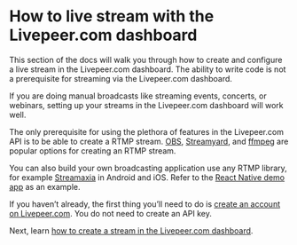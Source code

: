 
<DocsLayout title="How to live stream with the Livepeer.com dashboard - Livepeer.com" description="How to live stream with the Livepeer.com dashboard">

# How to live stream with the Livepeer.com dashboard

This section of the docs will walk you through how to create and configure a
live stream in the Livepeer.com dashboard. The ability to write code is not a
prerequisite for streaming via the Livepeer.com dashboard.

If you are doing manual broadcasts like streaming events, concerts, or webinars,
setting up your streams in the Livepeer.com dashboard will work well.

The only prerequisite for using the plethora of features in the Livepeer.com API
is to be able to create a RTMP stream. [OBS](https://obsproject.com/),
[Streamyard](https://streamyard.com/), and [ffmpeg](https://ffmpeg.org/) are
popular options for creating an RTMP stream.

You can also build your own broadcasting application use any RTMP library, for
example [Streamaxia](https://www.streamaxia.com/) in Android and iOS. Refer to
the
[React Native demo app](https://github.com/livepeer/livepeer-demo-react-native)
as an example.

If you haven’t already, the first thing you’ll need to do is
[create an account on Livepeer.com](/docs/guides/account/create-an-account). You
do not need to create an API key.

Next, learn
[how to create a stream in the Livepeer.com dashboard](/docs/guides/dashboard/create-a-stream).

</DocsLayout>
